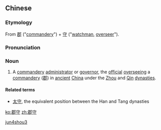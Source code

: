 ==Chinese==
{{zh-forms}}

===Etymology===
From [[郡]] ("[[commandery]]") + [[守]] ("[[watchman]], [[overseer]]").

===Pronunciation===
{{zh-pron
|m=jùnshǒu
|cat=n
}}

===Noun===
{{zh-noun}}

# {{lb|zh|historical}} A [[commandery]] [[administrator]] or [[governor]], the [[official]] [[oversee]]ing a [[commandery]] ([[郡]]) in [[ancient]] [[China]] under the [[Zhou]] and [[Qin]] [[dynasties]].

====Related terms====
* [[太守]], the equivalent position between the Han and Tang dynasties

[[Category:Mandarin archaic terms|jun4shou3]]
{{zh-cat|Job titles in Romance of the Three Kingdoms}}

[[ko:郡守]]
[[zh:郡守]]